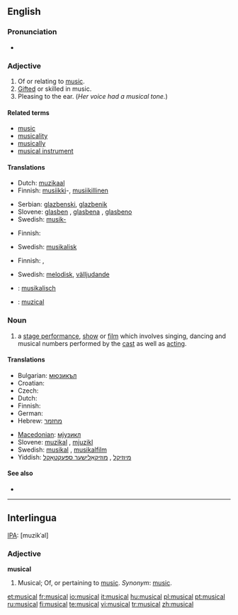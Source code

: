 ==English==

===Pronunciation===
*{{audio|en-us-musical.ogg|Audio (US)}}

===Adjective===
{{en-adj}}

# Of or relating to [[music]].
# [[gifted|Gifted]] or skilled in music.
# Pleasing to the ear. (''Her voice had a musical tone.'')

====Related terms====
*[[music]]
*[[musicality]]
*[[musically]]
*[[musical instrument]]

====Translations====
{{trans-top|of or relating to music}}
* Dutch: [[muzikaal]]
* Finnish: [[musiikki]]-, [[musiikillinen]]
{{trans-mid}}
* Serbian: [[glazbenski]], [[glazbenik]]
* Slovene: [[glasben]] {{m}}, [[glasbena]] {{f}}, [[glasbeno]] {{n}}
* Swedish: [[musik-]]
{{trans-bottom}}

{{trans-top|gifted or skilled in music}}
* Finnish: {{t|fi|musikaalinen}}
{{trans-mid}}
* Swedish: [[musikalisk]]
{{trans-bottom}}

{{trans-top|pleasing to the ear}}
* Finnish: {{t-|fi|sointuva}},  {{t|fi|melodinen}}
{{trans-mid}}
* Swedish: [[melodisk]], [[välljudande]]
{{trans-bottom}}

{{checktrans-top}}
*{{ttbc|German}}: [[musikalisch]]
*{{ttbc|Romanian}}: [[muzical]]
{{trans-bottom}}

===Noun===
{{en-noun}}

# a [[stage performance]], [[show]] or [[film]] which involves singing, dancing and musical numbers performed by the [[cast]] as well as [[acting]].

====Translations====
{{trans-top|stage performance, show or film}}
* Bulgarian: [[мюзикъл]] {{m}}
* Croatian: {{t-|hr|mjuzikl|m}}
* Czech: {{t-|cs|muzikál|m}}
* Dutch: {{t-|nl|musical|m}}
* Finnish: {{t-|fi|musikaali}}
* German: {{t-|de|Musical|n}}
* Hebrew: [[מחזמר]] {{m}}
{{trans-mid}}
* [[Macedonian]]: [[мјузикл]] {{m}}
* Slovene: [[muzikal]] {{m}}, [[mjuzikl]] {{m}}
* Swedish: [[musikal]] {{c}}, [[musikalfilm]] {{c}}
* Yiddish: [[מיוזיקל]] {{m}}, [[מוזיקאַלישער ספּעקטאַקל]] {{m}}
{{trans-bottom}}

====See also====
* {{pedialite}}

----



==Interlingua==

[[IPA]]: [muzikˈal]

===Adjective===
'''musical'''

# Musical; Of, or pertaining to [[music]]. ''Synonym'': [[music]].

[[et:musical]]
[[fr:musical]]
[[io:musical]]
[[it:musical]]
[[hu:musical]]
[[pl:musical]]
[[pt:musical]]
[[ru:musical]]
[[fi:musical]]
[[te:musical]]
[[vi:musical]]
[[tr:musical]]
[[zh:musical]]